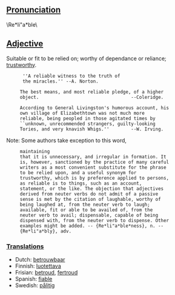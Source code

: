 == [[Pronunciation]] == 	

\Re*li"a*ble\ 

== [[Adjective]] == 

Suitable or fit to be relied on; worthy of dependance or
reliance; [[trustworthy]].

       ''A reliable witness to the truth of
       the miracles.'' --A. Norton.

      The best means, and most reliable pledge, of a higher
      object.                                  --Coleridge.

      According to General Livingston's humorous account, his
      own village of Elizabethtown was not much more
      reliable, being peopled in those agitated times by
      ``unknown, unrecommended strangers, guilty-looking
      Tories, and very knavish Whigs.''        --W. Irving.

Note: Some authors take exception to this word,
      maintaining
      that it is unnecessary, and irregular in formation. It
      is, however, sanctioned by the practice of many careful
      writers as a most convenient substitute for the phrase
      to be relied upon, and a useful synonym for
      trustworthy, which is by preference applied to persons,
      as reliable is to things, such as an account,
      statement, or the like. The objection that adjectives
      derived from neuter verbs do not admit of a passive
      sense is met by the citation of laughable, worthy of
      being laughed at, from the neuter verb to laugh;
      available, fit or able to be availed of, from the
      neuter verb to avail; dispensable, capable of being
      dispensed with, from the neuter verb to dispense. Other
      examples might be added. -- {Re*li"a*ble*ness}, n. --
      {Re*li"a*bly}, adv.

=== [[Translation]]s===
*Dutch: [[betrouwbaar]]
*Finnish: [[luotettava]]
*Frisian: [[betroud]], [[fertroud]]
*Spanish: [[fiable]]
*Swedish: [[pålitig]]